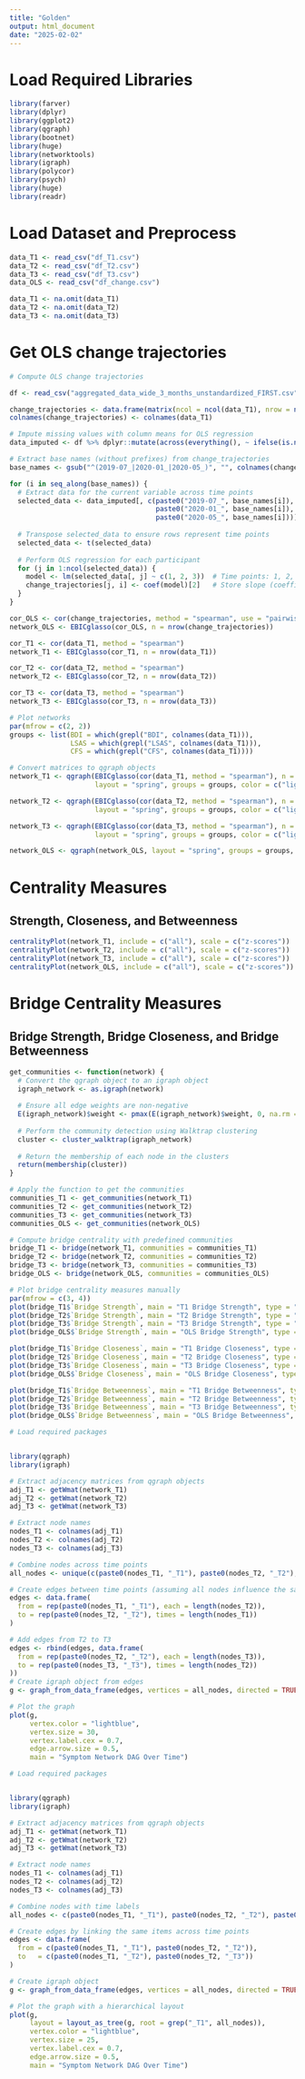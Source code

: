 ---
title: "Golden"
output: html_document
date: "2025-02-02"
---
# Load Required Libraries
```{r}
library(farver)
library(dplyr)
library(ggplot2)
library(qgraph)
library(bootnet)
library(huge)
library(networktools)
library(igraph)
library(polycor)
library(psych)
library(huge)
library(readr)

```

# Load Dataset and Preprocess
```{r}
data_T1 <- read_csv("df_T1.csv")
data_T2 <- read_csv("df_T2.csv")
data_T3 <- read_csv("df_T3.csv")
data_OLS <- read_csv("df_change.csv")

data_T1 <- na.omit(data_T1)
data_T2 <- na.omit(data_T2)
data_T3 <- na.omit(data_T3)
```
# Get OLS change trajectories
```{r}
# Compute OLS change trajectories

df <- read_csv("aggregated_data_wide_3_months_unstandardized_FIRST.csv")

change_trajectories <- data.frame(matrix(ncol = ncol(data_T1), nrow = nrow(df)))
colnames(change_trajectories) <- colnames(data_T1)

# Impute missing values with column means for OLS regression
data_imputed <- df %>% dplyr::mutate(across(everything(), ~ ifelse(is.na(.), mean(., na.rm = TRUE), .)))

# Extract base names (without prefixes) from change_trajectories
base_names <- gsub("^(2019-07_|2020-01_|2020-05_)", "", colnames(change_trajectories))

for (i in seq_along(base_names)) {
  # Extract data for the current variable across time points
  selected_data <- data_imputed[, c(paste0("2019-07_", base_names[i]),
                                    paste0("2020-01_", base_names[i]),
                                    paste0("2020-05_", base_names[i]))]
  
  # Transpose selected_data to ensure rows represent time points
  selected_data <- t(selected_data)
  
  # Perform OLS regression for each participant
  for (j in 1:ncol(selected_data)) {
    model <- lm(selected_data[, j] ~ c(1, 2, 3))  # Time points: 1, 2, 3
    change_trajectories[j, i] <- coef(model)[2]   # Store slope (coefficient for time)
  }
}

cor_OLS <- cor(change_trajectories, method = "spearman", use = "pairwise.complete.obs")
network_OLS <- EBICglasso(cor_OLS, n = nrow(change_trajectories))

```

```{r}

cor_T1 <- cor(data_T1, method = "spearman")
network_T1 <- EBICglasso(cor_T1, n = nrow(data_T1))

cor_T2 <- cor(data_T2, method = "spearman")
network_T2 <- EBICglasso(cor_T2, n = nrow(data_T2))

cor_T3 <- cor(data_T3, method = "spearman")
network_T3 <- EBICglasso(cor_T3, n = nrow(data_T3))

```

```{r}
# Plot networks 
par(mfrow = c(2, 2))
groups <- list(BDI = which(grepl("BDI", colnames(data_T1))),
               LSAS = which(grepl("LSAS", colnames(data_T1))),
               CFS = which(grepl("CFS", colnames(data_T1))))

# Convert matrices to qgraph objects
network_T1 <- qgraph(EBICglasso(cor(data_T1, method = "spearman"), n = nrow(data_T1)), 
                     layout = "spring", groups = groups, color = c("lightblue", "green", "orange"), title = "T1")

network_T2 <- qgraph(EBICglasso(cor(data_T2, method = "spearman"), n = nrow(data_T2)), 
                     layout = "spring", groups = groups, color = c("lightblue", "green", "orange"), title = "T2")

network_T3 <- qgraph(EBICglasso(cor(data_T3, method = "spearman"), n = nrow(data_T3)), 
                     layout = "spring", groups = groups, color = c("lightblue", "green", "orange"), title = "T3")

network_OLS <- qgraph(network_OLS, layout = "spring", groups = groups, color = c("lightblue", "green", "orange"), title = "OLS Change Trajectories")

```


# Centrality Measures
## Strength, Closeness, and Betweenness
```{r}
centralityPlot(network_T1, include = c("all"), scale = c("z-scores"))
centralityPlot(network_T2, include = c("all"), scale = c("z-scores"))
centralityPlot(network_T3, include = c("all"), scale = c("z-scores"))
centralityPlot(network_OLS, include = c("all"), scale = c("z-scores"))

```
# Bridge Centrality Measures
## Bridge Strength, Bridge Closeness, and Bridge Betweenness

```{r}

get_communities <- function(network) {
  # Convert the qgraph object to an igraph object
  igraph_network <- as.igraph(network)
  
  # Ensure all edge weights are non-negative
  E(igraph_network)$weight <- pmax(E(igraph_network)$weight, 0, na.rm = TRUE)
  
  # Perform the community detection using Walktrap clustering
  cluster <- cluster_walktrap(igraph_network)
  
  # Return the membership of each node in the clusters
  return(membership(cluster))
}

# Apply the function to get the communities
communities_T1 <- get_communities(network_T1)
communities_T2 <- get_communities(network_T2)
communities_T3 <- get_communities(network_T3)
communities_OLS <- get_communities(network_OLS)

# Compute bridge centrality with predefined communities
bridge_T1 <- bridge(network_T1, communities = communities_T1)
bridge_T2 <- bridge(network_T2, communities = communities_T2)
bridge_T3 <- bridge(network_T3, communities = communities_T3)
bridge_OLS <- bridge(network_OLS, communities = communities_OLS)

# Plot bridge centrality measures manually
par(mfrow = c(3, 4))
plot(bridge_T1$`Bridge Strength`, main = "T1 Bridge Strength", type = "b", ylim = c(0, max(bridge_T1$`Bridge Strength`)))
plot(bridge_T2$`Bridge Strength`, main = "T2 Bridge Strength", type = "b", ylim = c(0, max(bridge_T2$`Bridge Strength`)))
plot(bridge_T3$`Bridge Strength`, main = "T3 Bridge Strength", type = "b", ylim = c(0, max(bridge_T3$`Bridge Strength`)))
plot(bridge_OLS$`Bridge Strength`, main = "OLS Bridge Strength", type = "b", ylim = c(0, max(bridge_OLS$`Bridge Strength`)))

plot(bridge_T1$`Bridge Closeness`, main = "T1 Bridge Closeness", type = "b", ylim = c(0, max(bridge_T1$`Bridge Closeness`)))
plot(bridge_T2$`Bridge Closeness`, main = "T2 Bridge Closeness", type = "b", ylim = c(0, max(bridge_T2$`Bridge Closeness`)))
plot(bridge_T3$`Bridge Closeness`, main = "T3 Bridge Closeness", type = "b", ylim = c(0, max(bridge_T3$`Bridge Closeness`)))
plot(bridge_OLS$`Bridge Closeness`, main = "OLS Bridge Closeness", type = "b", ylim = c(0, max(bridge_OLS$`Bridge Closeness`)))

plot(bridge_T1$`Bridge Betweenness`, main = "T1 Bridge Betweenness", type = "b", ylim = c(0, max(bridge_T1$`Bridge Betweenness`)))
plot(bridge_T2$`Bridge Betweenness`, main = "T2 Bridge Betweenness", type = "b", ylim = c(0, max(bridge_T2$`Bridge Betweenness`)))
plot(bridge_T3$`Bridge Betweenness`, main = "T3 Bridge Betweenness", type = "b", ylim = c(0, max(bridge_T3$`Bridge Betweenness`)))
plot(bridge_OLS$`Bridge Betweenness`, main = "OLS Bridge Betweenness", type = "b", ylim = c(0, max(bridge_OLS$`Bridge Betweenness`)))

```
```{r}
# Load required packages


library(qgraph)
library(igraph)

# Extract adjacency matrices from qgraph objects
adj_T1 <- getWmat(network_T1)
adj_T2 <- getWmat(network_T2)
adj_T3 <- getWmat(network_T3)

# Extract node names
nodes_T1 <- colnames(adj_T1)
nodes_T2 <- colnames(adj_T2)
nodes_T3 <- colnames(adj_T3)

# Combine nodes across time points
all_nodes <- unique(c(paste0(nodes_T1, "_T1"), paste0(nodes_T2, "_T2"), paste0(nodes_T3, "_T3")))

# Create edges between time points (assuming all nodes influence the same node across time)
edges <- data.frame(
  from = rep(paste0(nodes_T1, "_T1"), each = length(nodes_T2)),
  to = rep(paste0(nodes_T2, "_T2"), times = length(nodes_T1))
)

# Add edges from T2 to T3
edges <- rbind(edges, data.frame(
  from = rep(paste0(nodes_T2, "_T2"), each = length(nodes_T3)),
  to = rep(paste0(nodes_T3, "_T3"), times = length(nodes_T2))
))
# Create igraph object from edges
g <- graph_from_data_frame(edges, vertices = all_nodes, directed = TRUE)

# Plot the graph
plot(g, 
     vertex.color = "lightblue", 
     vertex.size = 30, 
     vertex.label.cex = 0.7, 
     edge.arrow.size = 0.5,
     main = "Symptom Network DAG Over Time")
```


```{r}
# Load required packages


library(qgraph)
library(igraph)

# Extract adjacency matrices from qgraph objects
adj_T1 <- getWmat(network_T1)
adj_T2 <- getWmat(network_T2)
adj_T3 <- getWmat(network_T3)

# Extract node names
nodes_T1 <- colnames(adj_T1)
nodes_T2 <- colnames(adj_T2)
nodes_T3 <- colnames(adj_T3)

# Combine nodes with time labels
all_nodes <- c(paste0(nodes_T1, "_T1"), paste0(nodes_T2, "_T2"), paste0(nodes_T3, "_T3"))

# Create edges by linking the same items across time points
edges <- data.frame(
  from = c(paste0(nodes_T1, "_T1"), paste0(nodes_T2, "_T2")),
  to   = c(paste0(nodes_T1, "_T2"), paste0(nodes_T2, "_T3"))
)

# Create igraph object
g <- graph_from_data_frame(edges, vertices = all_nodes, directed = TRUE)

# Plot the graph with a hierarchical layout
plot(g,
     layout = layout_as_tree(g, root = grep("_T1", all_nodes)),
     vertex.color = "lightblue",
     vertex.size = 25,
     vertex.label.cex = 0.7,
     edge.arrow.size = 0.5,
     main = "Symptom Network DAG Over Time")


```

